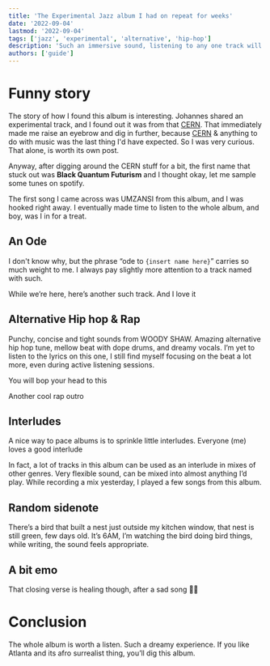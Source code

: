 ```yaml
---
title: 'The Experimental Jazz album I had on repeat for weeks'
date: '2022-09-04'
lastmod: '2022-09-04'
tags: ['jazz', 'experimental', 'alternative', 'hip-hop']
description: 'Such an immersive sound, listening to any one track will make you want to hear the rest'
authors: ['guide']
---
```


# Funny story

The story of how I found this album is interesting. Johannes shared an experimental track, and I found out it was from that [CERN](https://home.cern/about/who-we-are/our-mission). That immediately made me raise an eyebrow and dig in further, because [CERN](https://home.cern/about/who-we-are/our-mission) & anything to do with music was the last thing I'd have expected. So I was very curious. That alone, is worth its own post.

Anyway, after digging around the CERN stuff for a bit, the first name that stuck out was **Black Quantum Futurism** and I thought okay, let me sample some tunes on spotify.

The first song I came across was UMZANSI from this album, and I was hooked right away. I eventually made time to listen to the whole album, and boy, was I in for a treat.

<Track url={'06mxoO1dLT8bHiuOJBuPIs'} />

## An Ode
I don't know why, but the phrase “ode to `{insert name here}`” carries so much weight to me. I always pay slightly more attention to a track named with such.

<Track url={'1Epc5updeUNOKGLKWu0BhO'}/>

While we’re here, here’s another such track. And I love it

<Track url={'1iYvpJMPg00OLSxCK7lyyu'} />

## Alternative Hip hop & Rap
Punchy, concise and tight sounds from WOODY SHAW. Amazing alternative hip hop tune, mellow beat with dope drums, and dreamy vocals. 
I’m yet to listen to the lyrics on this one, I still find myself focusing on the beat a lot more, even during active listening sessions. 

<Track url={'5lze848D9OhqKWJay5I6JY'}/>

You will bop your head to this

<Track url={'0m3MeWg16xvxvNS6yYU48k'}/>

Another cool rap outro
<Track url={'6SZZ6QLs1eHaFBOirOp33M'}/>


## Interludes
A nice way to pace albums is to sprinkle little interludes. Everyone (me) loves a good interlude

<Track url={'3KancHLnr1SY4weviOgC1P'}/>

In fact, a lot of tracks in this album can be used as an interlude in mixes of other genres. Very flexible sound, can be mixed into almost anything I’d play. While recording a mix yesterday, I played a few songs from this album.

<Track url={'0vfhwRJ6iMHusq68onityY'}/>

## Random sidenote
There’s a bird that built a nest just outside my kitchen window, that nest is still green, few days old. 
It’s 6AM, I’m watching the bird doing bird things, while writing, the sound feels appropriate.

<Track url={'4n6cF8bI2dReH938yzoY5e'}/>

## A bit emo 
That closing verse is healing though, after a sad song 💪🏽

<Track url={'6NcNYAGYN4pbaJX77WX30g'}/>


# Conclusion 
The whole album is worth a listen. Such a dreamy experience. If you like Atlanta and its afro surrealist thing, you’ll dig this album. 